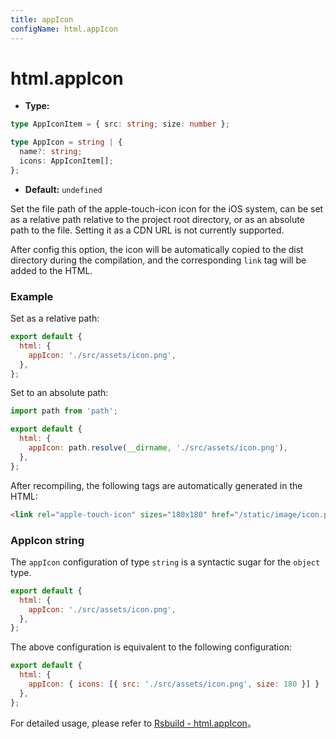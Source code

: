 ```yaml
---
title: appIcon
configName: html.appIcon
---
```


# html.appIcon

- **Type:**

```ts
type AppIconItem = { src: string; size: number };

type AppIcon = string | {
  name?: string;
  icons: AppIconItem[];
};
```

- **Default:** `undefined`

Set the file path of the apple-touch-icon icon for the iOS system, can be set as a relative path relative to the project root directory, or as an absolute path to the file. Setting it as a CDN URL is not currently supported.

After config this option, the icon will be automatically copied to the dist directory during the compilation, and the corresponding `link` tag will be added to the HTML.

### Example

Set as a relative path:

```js
export default {
  html: {
    appIcon: './src/assets/icon.png',
  },
};
```

Set to an absolute path:

```js
import path from 'path';

export default {
  html: {
    appIcon: path.resolve(__dirname, './src/assets/icon.png'),
  },
};
```

After recompiling, the following tags are automatically generated in the HTML:

```html
<link rel="apple-touch-icon" sizes="180x180" href="/static/image/icon.png" />
```

### AppIcon string

The `appIcon` configuration of type `string` is a syntactic sugar for the `object` type.

```js
export default {
  html: {
    appIcon: './src/assets/icon.png',
  },
};
```

The above configuration is equivalent to the following configuration:

```js
export default {
  html: {
    appIcon: { icons: [{ src: './src/assets/icon.png', size: 180 }] }
  },
};
```

For detailed usage, please refer to [Rsbuild - html.appIcon](https://rsbuild.dev/config/html/app-icon)。


<RsbuildConig />
